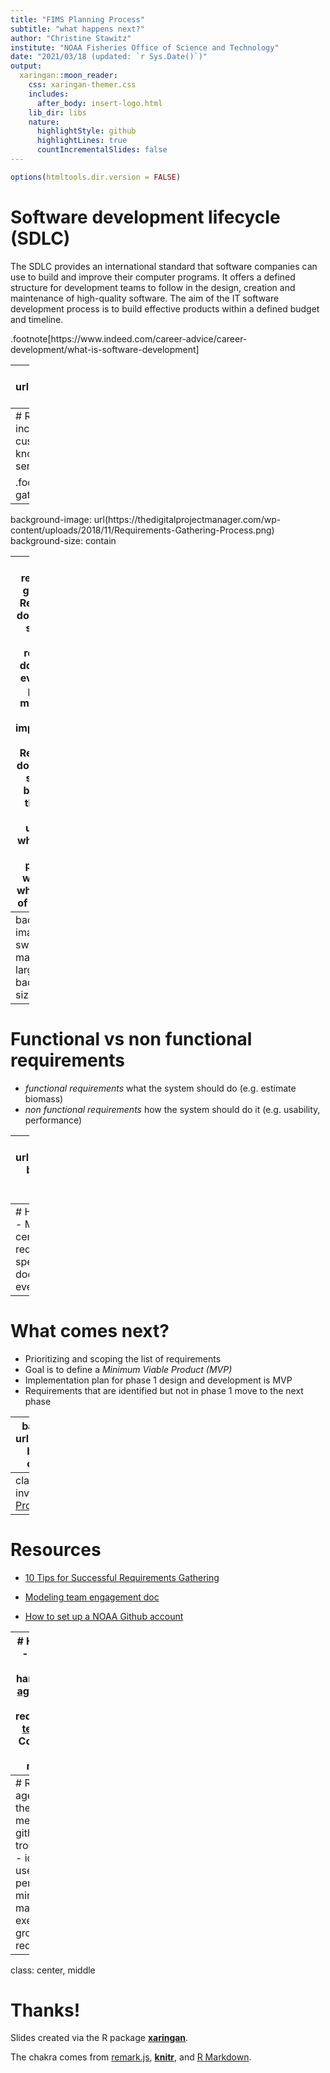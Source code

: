 ```yaml
---
title: "FIMS Planning Process"
subtitle: "what happens next?"
author: "Christine Stawitz"
institute: "NOAA Fisheries Office of Science and Technology"
date: "2021/03/18 (updated: `r Sys.Date()`)"
output:
  xaringan::moon_reader:
    css: xaringan-themer.css
    includes:
      after_body: insert-logo.html 
    lib_dir: libs
    nature:
      highlightStyle: github
      highlightLines: true
      countIncrementalSlides: false
---
```


```r
options(htmltools.dir.version = FALSE)
```

# Software development lifecycle (SDLC)

The SDLC provides an international standard that software companies can use to build and improve their computer programs. It offers a defined structure for development teams to follow in the design, creation and maintenance of high-quality software. The aim of the IT software development process is to build effective products within a defined budget and timeline.

.footnote[https://www.indeed.com/career-advice/career-development/what-is-software-development]

---
background-image: url(Three_software_development_patterns_mashed_together.svg)
background-size: contain

---
# Requirements gathering
The process of requirement gathering include identifying and documenting the necessary requirements of customers, users, stakeholders etc. related to the project. This knowledge will be used to develop solutions in the form of products, services, software etc.


.footnote[https://creately.com/blog/diagrams/requirements-gathering-techniques/]

---
background-image: url(https://thedigitalprojectmanager.com/wp-content/uploads/2018/11/Requirements-Gathering-Process.png)
background-size: contain


---
# Why do requirements gathering?
- Requirements documentation serves as a point of reference to document the evolution of a project, its moving parts, and its implementation
- Requirements documentation serves as a blueprint for the client to better understand what to expect out of the project (the what, where, when, and why of the project).



.footnote[https://thedigitalprojectmanager.com/requirements-gathering-guide/]

---
background-image: url(tree-swing-project-management-large.jpg)
background-size: contain

---
# Functional vs non functional requirements
- *functional requirements* what the system should do (e.g. estimate biomass)
- *non functional requirements* how the system should do it (e.g. usability, performance)

---
background-image: url(RequirementsTemplate.PNG)
background-size: contain
# Requirements template
[Spreadsheet](https://docs.google.com/spreadsheets/d/1KSuMwdK7C_kuFABmMhLyc9l7BaQjCznxU9C8R9cq7sA/edit#gid=0)


---
# How to do this in your centers
- Meet with groups in your centers and document the requirements for their species/councils
- Review documentation to be sure everything is explicitly captured


---
# What comes next?
- Prioritizing and scoping the list of requirements
- Goal is to define a *Minimum Viable Product (MVP)*
- Implementation plan for phase 1 design and development is MVP
- Requirements that are identified but not in phase 1 move to the next phase

---
background-image: url(Requirements.png)
background-size: contain
# timeline


---
class: center, middle, inverse
# Github
[Project](http://github.com/NOAA-FIMS/)

---
# Resources
- [10 Tips for Successful Requirements Gathering](https://www.phase2technology.com/blog/successful-requirements-gathering)

- [Modeling team engagement doc](https://docs.google.com/document/d/16Qq179D5sETaY3oE0AjmsUMoHx1LyRLUGPOWB6Em8Qo/edit#)

- [How to set up a NOAA Github account](https://noaa-fisheries-integrated-toolbox.github.io/resources/onboarding/version-control/)

---
# Homework
- add your Github handle to the [agenda](https://docs.google.com/document/d/1-V5YeL_5DWnI0fHVBgki9XGrdHMDaeUA2pQicg-nhkA/edit)
- Fill out requirements [template](https://docs.google.com/spreadsheets/d/1KSuMwdK7C_kuFABmMhLyc9l7BaQjCznxU9C8R9cq7sA/edit#gid=0)
- Come to the next meeting!

---
# Rough agenda for the next meeting
- github troubleshoot
- identify user personas
- mind mapping exercise to group requirements

---
class: center, middle

# Thanks!

Slides created via the R package [**xaringan**](https://github.com/yihui/xaringan).

The chakra comes from [remark.js](https://remarkjs.com), [**knitr**](https://yihui.org/knitr), and [R Markdown](https://rmarkdown.rstudio.com).
